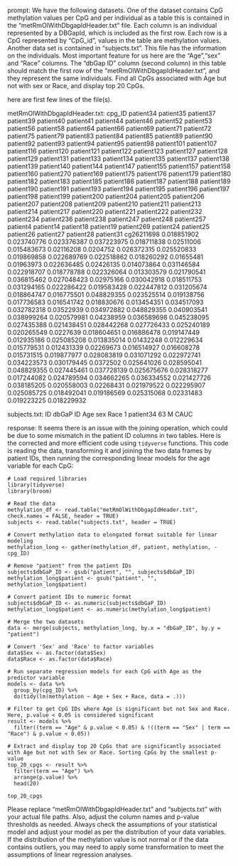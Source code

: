 prompt:
We have the following datasets. One of the dataset contains CpG methylation values per CpG and per individual as a table this is contained in the “metRmOlWithDbgapIdHeader.txt” file. Each column is an individual represented by a DBGapId, which is included as the first row. Each row is a CpG represented by "CpG_id", values in the table are methylation values. Another data set is contained in “subjects.txt”. This file has the information on the individuals. Most important feature for us here are the "Age","sex" and "Race" columns. The "dbGap ID" column (second column) in this table should match the first row of the "metRmOlWithDbgapIdHeader.txt", and they represent the same individuals. Find all CpGs associated with Age but not with sex or Race, and display top 20 CpGs.

here are first few lines of the file(s).

metRmOlWithDbgapIdHeader.txt:
cpg_ID	patient34	patient35	patient37	patient39	patient40	patient41	patient44	patient46	patient52	patient53	patient56	patient58	patient64	patient66	patient69	patient71	patient72	patient75	patient79	patient83	patient84	patient85	patient89	patient90	patient92	patient93	patient94	patient95	patient98	patient101	patient107	patient116	patient120	patient121	patient122	patient123	patient127	patient128	patient129	patient131	patient133	patient134	patient135	patient137	patient138	patient139	patient140	patient144	patient147	patient155	patient157	patient158	patient160	patient270	patient169	patient175	patient176	patient179	patient180	patient182	patient183	patient185	patient186	patient187	patient188	patient189	patient190	patient191	patient193	patient194	patient195	patient196	patient197	patient198	patient199	patient200	patient204	patient205	patient206	patient207	patient208	patient209	patient210	patient211	patient213	patient214	patient217	patient220	patient221	patient222	patient232	patient234	patient236	patient238	patient247	patient248	patient257	patient4	patient14	patient18	patient19	patient269	patient24	patient25	patient26	patient27	patient28	patient31
cg26211698	0.018851902	0.023740776	0.023376387	0.037223975	0.018711838	0.02511006	0.015483673	0.02116208	0.0204752	0.026372315	0.025520833	0.019869858	0.022689769	0.022518862	0.018260292	0.01655481	0.01963973	0.022636485	0.02426135	0.014073864	0.031146584	0.022918707	0.018778788	0.022326064	0.013303579	0.021790541	0.036815462	0.027048423	0.02975166	0.030042918	0.018511753	0.031294165	0.022286422	0.019583428	0.022447812	0.031205674	0.018864747	0.016775501	0.048829355	0.023525514	0.019138756	0.017736583	0.016541742	0.018830676	0.013454351	0.034517093	0.032782318	0.03522939	0.034972882	0.048829355	0.040903541	0.038999264	0.020579981	0.04238959	0.036589698	0.045238095	0.027435388	0.021438451	0.028442268	0.027726433	0.025240189	0.020265549	0.0227639	0.018604651	0.016886478	0.019147449	0.012935186	0.025085208	0.013835014	0.01432248	0.012229634	0.015779531	0.012431339	0.02269673	0.016514927	0.016608278	0.015731515	0.019877977	0.028083819	0.031071292	0.022972741	0.034223573	0.030179445	0.0372502	0.025641026	0.028595041	0.048829355	0.027445461	0.037728139	0.025675676	0.028318277	0.017244082	0.024789594	0.034662265	0.036334552	0.021427726	0.038185205	0.020558003	0.02268431	0.021979522	0.022295907	0.025085725	0.018492041	0.019186569	0.025315068	0.02331483	0.019223225	0.018229932


subjects.txt:
ID	dbGaP ID	Age	sex	Race
1	patient34	63	M	CAUC


response:
It seems there is an issue with the joining operation, which could be due to some mismatch in the patient ID columns in two tables. Here is the corrected and more efficient code using `tidyverse` functions. This code is reading the data, transforming it and joining the two data frames by patient IDs, then running the corresponding linear models for the age variable for each CpG:

```
# Load required libraries
library(tidyverse)
library(broom)

# Read the data
methylation_df <- read.table("metRmOlWithDbgapIdHeader.txt", check.names = FALSE, header = TRUE)
subjects <- read.table("subjects.txt", header = TRUE)

# Convert methylation data to elongated format suitable for linear modeling
methylation_long <- gather(methylation_df, patient, methylation, -cpg_ID)

# Remove "patient" from the patient IDs
subjects$dbGaP_ID <- gsub("patient", "", subjects$dbGaP_ID)
methylation_long$patient <- gsub("patient", "", methylation_long$patient)

# Convert patient IDs to numeric format
subjects$dbGaP_ID <- as.numeric(subjects$dbGaP_ID)
methylation_long$patient <- as.numeric(methylation_long$patient)

# Merge the two datasets
data <- merge(subjects, methylation_long, by.x = "dbGaP_ID", by.y = "patient")

# Convert 'Sex' and 'Race' to factor variables
data$Sex <- as.factor(data$Sex)
data$Race <- as.factor(data$Race)

# Run separate regression models for each CpG with Age as the predictor variable
models <- data %>%
  group_by(cpg_ID) %>%
  do(tidy(lm(methylation ~ Age + Sex + Race, data = .)))

# Filter to get CpG IDs where Age is significant but not Sex and Race. Here, p.value < 0.05 is considered significant
result <- models %>% 
  filter((term == "Age" & p.value < 0.05) & !((term == "Sex" | term == "Race") & p.value < 0.05))

# Extract and display top 20 CpGs that are significantly associated with Age but not with Sex or Race. Sorting CpGs by the smallest p-value
top_20_cpgs <- result %>%
  filter(term == "Age") %>%
  arrange(p.value) %>%
  head(20)

top_20_cpgs
```

Please replace "metRmOlWithDbgapIdHeader.txt" and "subjects.txt" with your actual file paths. Also, adjust the column names and p-value thresholds as needed. Always check the assumptions of your statistical model and adjust your model as per the distribution of your data variables. If the distribution of the methylation value is not normal or if the data contains outliers, you may need to apply some transformation to meet the assumptions of linear regression analyses.

